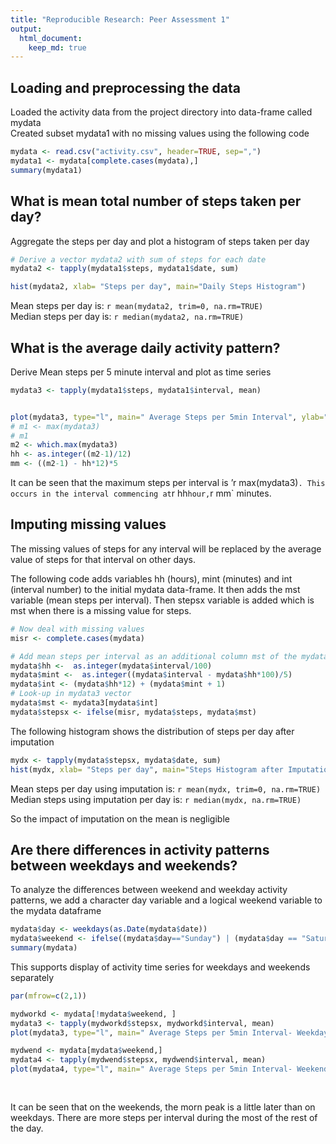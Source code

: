 ```yaml
---
title: "Reproducible Research: Peer Assessment 1"
output: 
  html_document:
    keep_md: true
---
```



## Loading and preprocessing the data

Loaded the activity data from the project directory into data-frame called mydata  
Created subset mydata1 with no missing values using the following code  

```r
mydata <- read.csv("activity.csv", header=TRUE, sep=",")
mydata1 <- mydata[complete.cases(mydata),]
summary(mydata1)
```

## What is mean total number of steps taken per day?
Aggregate the steps per day and plot a histogram of steps taken per day   

```r
# Derive a vector mydata2 with sum of steps for each date
mydata2 <- tapply(mydata1$steps, mydata1$date, sum)

hist(mydata2, xlab= "Steps per day", main="Daily Steps Histogram")
```

Mean steps per day is: `r mean(mydata2, trim=0, na.rm=TRUE)`  
Median steps per day is: `r median(mydata2, na.rm=TRUE)`  

## What is the average daily activity pattern?
Derive Mean steps per 5 minute interval and plot as time series 

```r
mydata3 <- tapply(mydata1$steps, mydata1$interval, mean)


plot(mydata3, type="l", main=" Average Steps per 5min Interval", ylab="Steps", xlab="Interval")
# m1 <- max(mydata3)
# m1
m2 <- which.max(mydata3)
hh <- as.integer((m2-1)/12)
mm <- ((m2-1) - hh*12)*5
```

It can be seen that the maximum steps per interval is 'r max(mydata3)`.
This occurs in the interval commencing at `r hh` hour, `r mm` minutes. 


## Imputing missing values

The missing values of steps for any interval will be replaced by the average value of steps for that interval on other days.

The following code adds variables hh (hours), mint (minutes) and int (interval number) to the initial mydata data-frame. It then adds the mst variable (mean steps per interval). Then stepsx variable is added which is mst when there is a missing value for steps. 
```r
# Now deal with missing values
misr <- complete.cases(mydata)

# Add mean steps per interval as an additional column mst of the mydata dataframe
mydata$hh <-  as.integer(mydata$interval/100)
mydata$mint <-  as.integer((mydata$interval - mydata$hh*100)/5)
mydata$int <- (mydata$hh*12) + (mydata$mint + 1) 
# Look-up in mydata3 vector
mydata$mst <- mydata3[mydata$int]
mydata$stepsx <- ifelse(misr, mydata$steps, mydata$mst)
```

The following histogram shows the distribution of steps per day after imputation
```r
mydx <- tapply(mydata$stepsx, mydata$date, sum)
hist(mydx, xlab= "Steps per day", main="Steps Histogram after Imputation")

```

Mean steps per day using imputation is: `r mean(mydx, trim=0, na.rm=TRUE)`  
Median steps using imputation per day is: `r median(mydx, na.rm=TRUE)`  

So the impact of imputation on the mean is negligible

## Are there differences in activity patterns between weekdays and weekends?

To analyze the differences between weekend and weekday activity patterns, we add a character day variable and a logical weekend variable to the mydata dataframe 

```r
mydata$day <- weekdays(as.Date(mydata$date))
mydata$weekend <- ifelse((mydata$day=="Sunday") | (mydata$day == "Saturday"), TRUE, FALSE)
summary(mydata)
```

This supports display of activity time series for weekdays and weekends separately

```r
par(mfrow=c(2,1))

mydworkd <- mydata[!mydata$weekend, ]
mydata3 <- tapply(mydworkd$stepsx, mydworkd$interval, mean)
plot(mydata3, type="l", main=" Average Steps per 5min Interval- Weekdays", ylab="Steps", xlab="Interval", ylim= c(0,250))

mydwend <- mydata[mydata$weekend,]
mydata4 <- tapply(mydwend$stepsx, mydwend$interval, mean)
plot(mydata4, type="l", main=" Average Steps per 5min Interval- Weekend", ylab="Steps", xlab="Interval", ylim= c(0,250))
    
    
```

It can be seen that on the weekends, the morn peak is a little later than on weekdays. There are more steps per interval during the most of the rest of the day.
